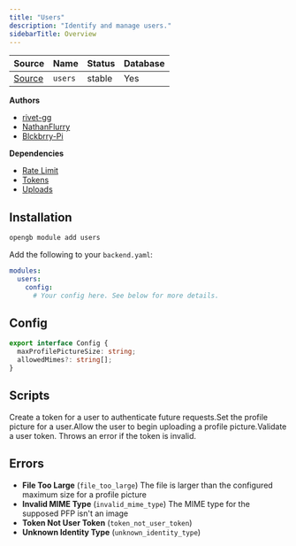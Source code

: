 ```yaml
---
title: "Users"
description: "Identify and manage users."
sidebarTitle: Overview
---
```


| Source                                                                           | Name       | Status     | Database     |
| -------------------------------------------------------------------------------- | ---------- | ---------- | ------------ |
| [Source](https://github.com/rivet-gg/opengb-registry/tree/main/modules/users) | `users` | stable | Yes |

**Authors**

- [rivet-gg](https://github.com/rivet-gg)
- [NathanFlurry](https://github.com/NathanFlurry)
- [Blckbrry-Pi](https://github.com/Blckbrry-Pi)

**Dependencies**

- [Rate Limit](/modules/rate_limit/overview)
- [Tokens](/modules/tokens/overview)
- [Uploads](/modules/uploads/overview)

## Installation

<Tabs>

<Tab title="CLI">

```sh CLI
opengb module add users
```

</Tab>

<Tab title="backend.yaml">

Add the following to your `backend.yaml`:

```yaml backend.yaml
modules:
  users:
    config:
      # Your config here. See below for more details.

```
</Tab>

</Tabs>

## Config

		
```typescript
export interface Config {
  maxProfilePictureSize: string;
  allowedMimes?: string[];
}
```


## Scripts

<CardGroup><Card title="Create User" href="/modules/users/scripts/create_user"></Card><Card title="Create User Token" href="/modules/users/scripts/create_user_token">Create a token for a user to authenticate future requests.</Card><Card title="Get User" href="/modules/users/scripts/get_user"></Card><Card title="Set Profile Picture" href="/modules/users/scripts/set_profile_picture">Set the profile picture for a user.</Card><Card title="Start Profile Picture Upload" href="/modules/users/scripts/prepare_profile_picture_upload">Allow the user to begin uploading a profile picture.</Card><Card title="Validate User Token" href="/modules/users/scripts/authenticate_user">Validate a user token. Throws an error if the token is invalid.</Card></CardGroup>

## Errors

- **File Too Large** (`file_too_large`) The file is larger than the configured maximum size for a profile picture
- **Invalid MIME Type** (`invalid_mime_type`) The MIME type for the supposed PFP isn't an image
- **Token Not User Token** (`token_not_user_token`) 
- **Unknown Identity Type** (`unknown_identity_type`) 
